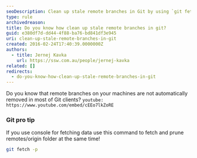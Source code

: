 ```yaml
---
seoDescription: Clean up stale remote branches in Git by using `git fetch -p` to efficiently prune and update your repository.
type: rule
archivedreason:
title: Do you know how clean up stale remote branches in git?
guid: e380df7d-dd44-4f88-ba76-bd841df3e945
uri: clean-up-stale-remote-branches-in-git
created: 2016-02-24T17:40:39.0000000Z
authors:
  - title: Jernej Kavka
    url: https://ssw.com.au/people/jernej-kavka
related: []
redirects:
  - do-you-know-how-clean-up-stale-remote-branches-in-git
---
```


Do you know that remote branches on your machines are not automatically removed in most of Git clients?
`youtube: https://www.youtube.com/embed/cEEo7lkZoRE`



### Git pro tip

If you use console for fetching data use this command to fetch and prune remotes/origin folder at the same time!

```bash
git fetch -p
```